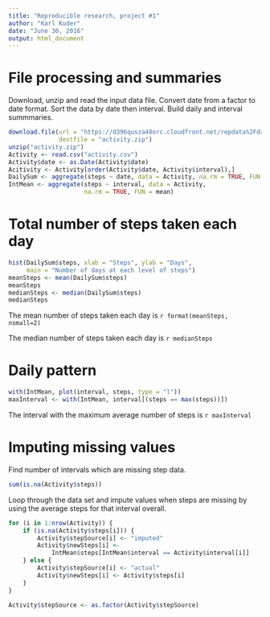 ```yaml
---
title: "Reproducible research, project #1"
author: "Karl Kuder"
date: "June 30, 2016"
output: html_document
---
```


# File processing and summaries
Download, unzip and read the input data file.
Convert date from a factor to date format.
Sort the data by date then interval.
Build daily and interval summmaries.

```r
download.file(url = "https://d396qusza40orc.cloudfront.net/repdata%2Fdata%2Factivity.zip",
              destfile = "activity.zip")
unzip("activity.zip")
Activity <- read.csv("activity.csv")
Activity$date <- as.Date(Activity$date)
Acitivity <- Activity[order(Activity$date, Activity$interval),]
DailySum <- aggregate(steps ~ date, data = Activity, na.rm = TRUE, FUN = sum)
IntMean <- aggregate(steps ~ interval, data = Activity,
                     na.rm = TRUE, FUN = mean)

```





# Total number of steps taken each day
```r
hist(DailySum$steps, xlab = "Steps", ylab = "Days", 
     main = "Number of days at each level of steps")
meanSteps <- mean(DailySum$steps)
meanSteps
medianSteps <- median(DailySum$steps)
medianSteps
```

The mean number of steps taken each day is `r format(meanSteps, nsmall=2)`

The median number of steps taken each day is `r medianSteps`



# Daily pattern
```r
with(IntMean, plot(interval, steps, type = "l"))
maxInterval <- with(IntMean, interval[(steps == max(steps))])
```

The interval with the maximum average number of steps is `r maxInterval`



# Imputing missing values

Find number of intervals which are missing step data.

```r
sum(is.na(Activity$steps))
```


Loop through the data set and impute values when steps are missing
by using the average steps for that interval overall.
```r
for (i in 1:nrow(Activity)) {
    if (is.na(Activity$steps[i])) {
        Activity$stepSource[i] <- "imputed"
        Activity$newSteps[i] <- 
            IntMean$steps[IntMean$interval == Activity$interval[i]]
    } else {
        Activity$stepSource[i] <- "actual"
        Activity$newSteps[i] <- Activity$steps[i]
    }
}

Activity$stepSource <- as.factor(Activity$stepSource)
```

